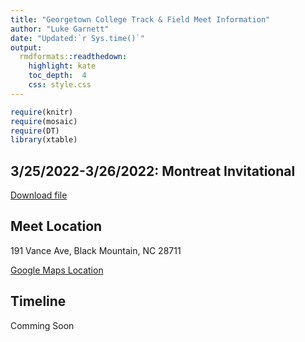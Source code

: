 ```yaml
---
title: "Georgetown College Track & Field Meet Information"
author: "Luke Garnett"
date: "Updated:`r Sys.time()`"
output:
  rmdformats::readthedown:
    highlight: kate
    toc_depth:  4
    css: style.css
---
```


```r
require(knitr)
require(mosaic)
require(DT)
library(xtable)
```



## 3/25/2022-3/26/2022: Montreat Invitational

<a href="Montreat.pdf" target="_blank" class="btn btn-lg btn-outline">
    <i class="fa fa-file-pdf-o"></i>
    Download file
</a>

## Meet Location

191 Vance Ave, Black Mountain, NC 28711 

[Google Maps Location](https://goo.gl/maps/BrGFntuGaUBLDz498)



## Timeline

Comming Soon